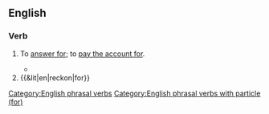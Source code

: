 ==English==

===Verb===
{{en-verb|*}}

# {{lb|en|archaic}} To [[answer for]]; to [[pay for|pay the account for]].
#* {{quote-book|en|passage=If they fail in any part of their bounden duty, they shall be sure to '''reckon for''' it one day.| author=Bp. {{w|Robert Sanderson (theologian)|Robert Sanderson}}| title=Thirty-four Sermons| page=77| chapter=Ad Clerum| year=1634|  pageurl=https://books.google.com/books?id=uV89AQAAMAAJ&pg=PA77&dq=%22Robert+Sanderson%22+%22reckon+for+it%22&hl=en&sa=X&ved=0ahUKEwi08NbZsvXfAhVmyFQKHQX7AvAQ6AEINzAC#v=onepage&q=%22Robert%20Sanderson%22%20%22reckon%20for%20it%22&f=false}}
# {{&lit|en|reckon|for}}

[[Category:English phrasal verbs]]
[[Category:English phrasal verbs with particle (for)]]